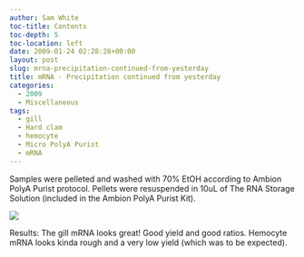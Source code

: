 ```yaml
---
author: Sam White
toc-title: Contents
toc-depth: 5
toc-location: left
date: 2009-01-24 02:28:28+00:00
layout: post
slug: mrna-precipitation-continued-from-yesterday
title: mRNA - Precipitation continued from yesterday
categories:
  - 2009
  - Miscellaneous
tags:
  - gill
  - Hard clam
  - hemocyte
  - Micro PolyA Purist
  - mRNA
---
```


Samples were pelleted and washed with 70% EtOH according to Ambion PolyA Purist protocol. Pellets were resuspended in 10uL of The RNA Storage Solution (included in the Ambion PolyA Purist Kit).

![](https://eagle.fish.washington.edu/Arabidopsis/RNA%20Spec%20Readings/20090123%20RNA%20SJW.png)

Results: The gill mRNA looks great! Good yield and good ratios. Hemocyte mRNA looks kinda rough and a very low yield (which was to be expected).
